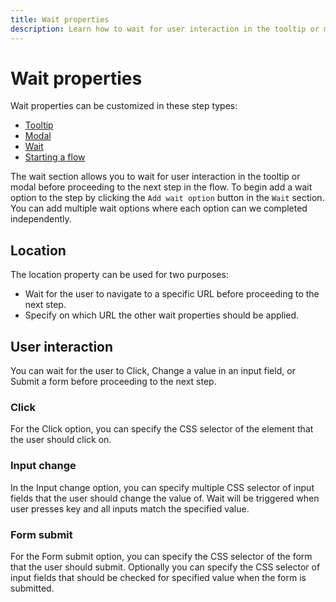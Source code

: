 ```yaml
---
title: Wait properties
description: Learn how to wait for user interaction in the tooltip or modal
---
```


# Wait properties

Wait properties can be customized in these step types:

- [Tooltip](/step-types/tooltip)
- [Modal](/step-types/modal)
- [Wait](/step-types/wait)
- [Starting a flow](/creating-flows/start-flow)

The wait section allows you to wait for user interaction in the tooltip or modal before proceeding to the next step in the flow. To begin add a wait option to the step by clicking the `Add wait option` button in the `Wait` section. You can add multiple wait options where each option can we completed independently.

## Location

The location property can be used for two purposes:

- Wait for the user to navigate to a specific URL before proceeding to the next step.
- Specify on which URL the other wait properties should be applied.

## User interaction

You can wait for the user to Click, Change a value in an input field, or Submit a form before proceeding to the next step.

### Click

For the Click option, you can specify the CSS selector of the element that the user should click on.

### Input change

In the Input change option, you can specify multiple CSS selector of input fields that the user should change the value of. Wait will be triggered when user presses key and all inputs match the specified value.

### Form submit

For the Form submit option, you can specify the CSS selector of the form that the user should submit. Optionally you can specify the CSS selector of input fields that should be checked for specified value when the form is submitted.
